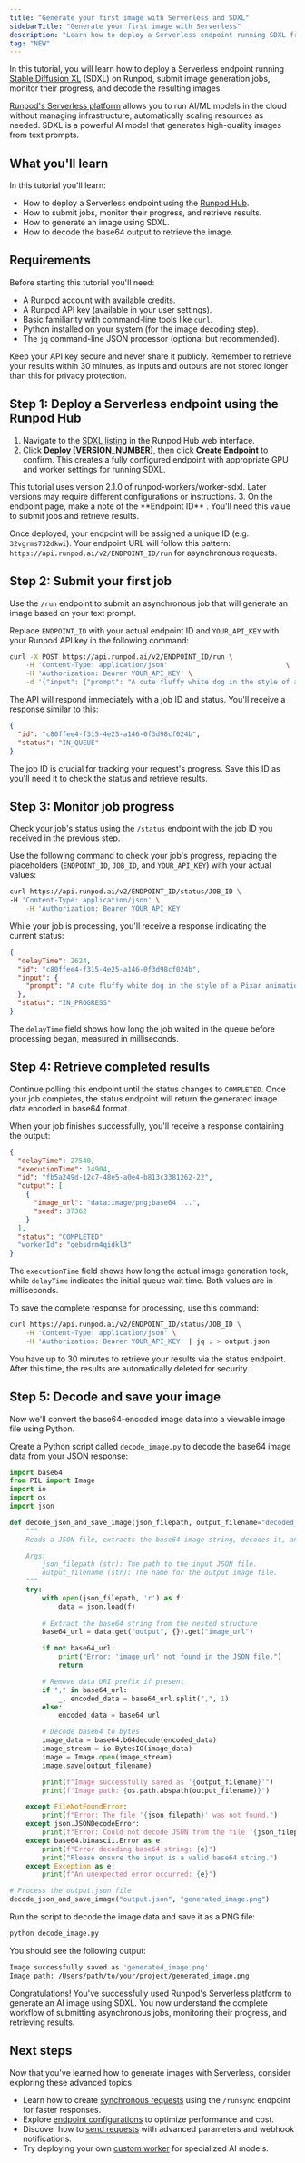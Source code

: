 ```yaml
---
title: "Generate your first image with Serverless and SDXL"
sidebarTitle: "Generate your first image with Serverless"
description: "Learn how to deploy a Serverless endpoint running SDXL from the Runpod Hub and use it to generate images."
tag: "NEW"
---
```


In this tutorial, you will learn how to deploy a Serverless endpoint running [Stable Diffusion XL](https://stablediffusionxl.com/) (SDXL) on Runpod, submit image generation jobs, monitor their progress, and decode the resulting images.

[Runpod's Serverless platform](/serverless/overview) allows you to run AI/ML models in the cloud without managing infrastructure, automatically scaling resources as needed. SDXL is a powerful AI model that generates high-quality images from text prompts.

## What you'll learn

In this tutorial you'll learn:

- How to deploy a Serverless endpoint using the [Runpod Hub](/hub/overview).
- How to submit jobs, monitor their progress, and retrieve results.
- How to generate an image using SDXL.
- How to decode the base64 output to retrieve the image.

## Requirements

Before starting this tutorial you'll need:

- A Runpod account with available credits.
- A Runpod API key (available in your user settings).
- Basic familiarity with command-line tools like `curl`.
- Python installed on your system (for the image decoding step).
- The `jq` command-line JSON processor (optional but recommended).

<Warning>
Keep your API key secure and never share it publicly. Remember to retrieve your results within 30 minutes, as inputs and outputs are not stored longer than this for privacy protection.
</Warning>

## Step 1: Deploy a Serverless endpoint using the Runpod Hub

1. Navigate to the [SDXL listing](https://console.runpod.io/hub/runpod-workers/worker-sdxl) in the Runpod Hub web interface.
2. Click **Deploy [VERSION_NUMBER]**, then click **Create Endpoint** to confirm. This creates a fully configured endpoint with appropriate GPU and worker settings for running SDXL.
<Note>
This tutorial uses version 2.1.0 of runpod-workers/worker-sdxl. Later versions may require different configurations or instructions.
</Note>
3. On the endpoint page, make a note of the **Endpoint ID** . You'll need this value to submit jobs and retrieve results.

Once deployed, your endpoint will be assigned a unique ID (e.g. `32vgrms732dkwi`). Your endpoint URL will follow this pattern: `https://api.runpod.ai/v2/ENDPOINT_ID/run` for asynchronous requests.

## Step 2: Submit your first job

Use the `/run` endpoint to submit an asynchronous job that will generate an image based on your text prompt.

Replace `ENDPOINT_ID` with your actual endpoint ID and `YOUR_API_KEY` with your Runpod API key in the following command:

```bash
curl -X POST https://api.runpod.ai/v2/ENDPOINT_ID/run \
    -H 'Content-Type: application/json'                             \
    -H 'Authorization: Bearer YOUR_API_KEY' \
    -d '{"input": {"prompt": "A cute fluffy white dog in the style of a Pixar animation 3D drawing."}}'
```

The API will respond immediately with a job ID and status. You'll receive a response similar to this:

```json
{
  "id": "c80ffee4-f315-4e25-a146-0f3d98cf024b",
  "status": "IN_QUEUE"
}
```

The job ID is crucial for tracking your request's progress. Save this ID as you'll need it to check the status and retrieve results.

## Step 3: Monitor job progress

Check your job's status using the `/status` endpoint with the job ID you received in the previous step.

Use the following command to check your job's progress, replacing the placeholders (`ENDPOINT_ID`, `JOB_ID`, and `YOUR_API_KEY`) with your actual values:

```bash
curl https://api.runpod.ai/v2/ENDPOINT_ID/status/JOB_ID \
-H 'Content-Type: application/json' \
    -H 'Authorization: Bearer YOUR_API_KEY'
```

While your job is processing, you'll receive a response indicating the current status:

```json
{
  "delayTime": 2624,
  "id": "c80ffee4-f315-4e25-a146-0f3d98cf024b",
  "input": {
    "prompt": "A cute fluffy white dog in the style of a Pixar animation 3D drawing."
  },
  "status": "IN_PROGRESS"
}
```

The `delayTime` field shows how long the job waited in the queue before processing began, measured in milliseconds.

## Step 4: Retrieve completed results

Continue polling this endpoint until the status changes to `COMPLETED`. Once your job completes, the status endpoint will return the generated image data encoded in base64 format.

When your job finishes successfully, you'll receive a response containing the output:

```json
{
  "delayTime": 27540,
  "executionTime": 14904,
  "id": "fb5a249d-12c7-48e5-a0e4-b813c3381262-22",
  "output": [
    {
      "image_url": "data:image/png;base64 ...",
      "seed": 37362
    }
  ],
  "status": "COMPLETED"
  "workerId": "qebsdrm4qidkl3"
}
```

The `executionTime` field shows how long the actual image generation took, while `delayTime` indicates the initial queue wait time. Both values are in milliseconds.

To save the complete response for processing, use this command:

```bash
curl https://api.runpod.ai/v2/ENDPOINT_ID/status/JOB_ID \
    -H 'Content-Type: application/json' \
    -H 'Authorization: Bearer YOUR_API_KEY' | jq . > output.json
```

<Warning>
You have up to 30 minutes to retrieve your results via the status endpoint. After this time, the results are automatically deleted for security.
</Warning>

## Step 5: Decode and save your image

Now we'll convert the base64-encoded image data into a viewable image file using Python.

Create a Python script called `decode_image.py` to decode the base64 image data from your JSON response:

```python
import base64
from PIL import Image
import io
import os
import json

def decode_json_and_save_image(json_filepath, output_filename="decoded_image.png"):
    """
    Reads a JSON file, extracts the base64 image string, decodes it, and saves it as an image file.

    Args:
        json_filepath (str): The path to the input JSON file.
        output_filename (str): The name for the output image file.
    """
    try:
        with open(json_filepath, 'r') as f:
            data = json.load(f)
        
        # Extract the base64 string from the nested structure
        base64_url = data.get("output", {}).get("image_url")

        if not base64_url:
            print("Error: 'image_url' not found in the JSON file.")
            return

        # Remove data URI prefix if present
        if "," in base64_url:
            _, encoded_data = base64_url.split(",", 1)
        else:
            encoded_data = base64_url

        # Decode base64 to bytes
        image_data = base64.b64decode(encoded_data)
        image_stream = io.BytesIO(image_data)
        image = Image.open(image_stream)
        image.save(output_filename)

        print(f"Image successfully saved as '{output_filename}'")
        print(f"Image path: {os.path.abspath(output_filename)}")

    except FileNotFoundError:
        print(f"Error: The file '{json_filepath}' was not found.")
    except json.JSONDecodeError:
        print(f"Error: Could not decode JSON from the file '{json_filepath}'.")
    except base64.binascii.Error as e:
        print(f"Error decoding base64 string: {e}")
        print("Please ensure the input is a valid base64 string.")
    except Exception as e:
        print(f"An unexpected error occurred: {e}")

# Process the output.json file
decode_json_and_save_image("output.json", "generated_image.png")
```

Run the script to decode the image data and save it as a PNG file:

```bash
python decode_image.py
```

You should see the following output:

```bash
Image successfully saved as 'generated_image.png'
Image path: /Users/path/to/your/project/generated_image.png
```

Congratulations! You've successfully used Runpod's Serverless platform to generate an AI image using SDXL. You now understand the complete workflow of submitting asynchronous jobs, monitoring their progress, and retrieving results.

## Next steps

Now that you've learned how to generate images with Serverless, consider exploring these advanced topics:

- Learn how to create [synchronous requests](/serverless/endpoints/operations) using the `/runsync` endpoint for faster responses.
- Explore [endpoint configurations](/serverless/endpoints/endpoint-configurations) to optimize performance and cost.
- Discover how to [send requests](/serverless/endpoints/send-requests) with advanced parameters and webhook notifications.
- Try deploying your own [custom worker](/serverless/workers/custom-worker) for specialized AI models.
